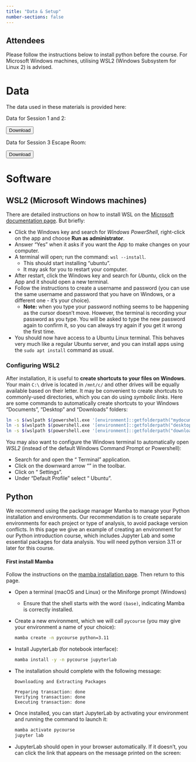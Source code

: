 ```yaml
---
title: "Data & Setup"
number-sections: false
---
```


<!-- 
Note for Training Developers:
We provide instructions for commonly-used software as commented sections below.
Uncomment the sections relevant for your materials, and add additional instructions where needed (e.g. specific packages used).
Note that we use tabsets to provide instructions for all three major operating systems.
-->

::: {.callout-tip level=2}
## Attendees
Please follow the instructions below to install python before the course. For Microsoft Windows machines, utilising WSL2 (Windows Subsystem for Linux 2) is advised.
:::



# Data

The data used in these materials is provided here:

<!--
```(is R script)
#| echo: false
download_link(
  link = "https://raw.githubusercontent.com/KaviHShah/Intro-to-Python/refs/heads/main/course_files/data.zip",
  button_label = "Download ZIP file",
  button_type = "primary",
  has_icon = TRUE,
  icon = "fa fa-save",
  self_contained = FALSE
)
```
-->

<!-- Note for Training Developers: add the link to 'href' -->

Data for Session 1 and 2:

<a href="https://raw.githubusercontent.com/KaviHShah/Intro-to-Python/refs/heads/main/course_files/data.zip">
  <button class="btn"><i class="fa fa-download"></i> Download</button>
</a>

Data for Session 3 Escape Room:

<a href="https://raw.githubusercontent.com/KaviHShah/Intro-to-Python/refs/heads/main/course_files/encrypted_data_escape_room.zip">
  <button class="btn"><i class="fa fa-download"></i> Download</button>
</a>



# Software

<!--

### Quarto

To develop and render the course materials website, you will need to install _Quarto_:

- Download and install [Quarto](https://quarto.org/docs/get-started/) (available for all major OS). 
- If you are developing materials using executable `.qmd` documents, it is recommended that you also install the extensions for your favourite IDE (e.g. RStudio, VS Code).
- If you are developing materials using **JupyterLab** or **Jupyter Notebooks**, please install [Jupytext](https://jupytext.readthedocs.io/en/latest/install.html).
  - Use the [paired notebook](https://jupytext.readthedocs.io/en/latest/paired-notebooks.html) feature to have synchronised `.ipynb`/`.qmd` files. Only `.qmd` files should be pushed to the repository (`.ipynb` files have been added to `.gitignore`).


### R and RStudio

::: {.tabset group="os"}

#### Windows

Download and install all these using default options:

- [R](https://cran.r-project.org/bin/windows/base/release.html)
- [RTools](https://cran.r-project.org/bin/windows/Rtools/)
- [RStudio](https://www.rstudio.com/products/rstudio/download/#download)

#### Mac OS

Download and install all these using default options:

- [R](https://cran.r-project.org/bin/macosx/)
- [RStudio](https://www.rstudio.com/products/rstudio/download/#download)

#### Linux

- Go to the [R installation](https://cran.r-project.org/bin/linux/) folder and look at the instructions for your distribution.
- Download the [RStudio](https://www.rstudio.com/products/rstudio/download/#download) installer for your distribution and install it using your package manager.

:::
-->

<!--

### Conda

Open a terminal and run:

```bash
wget -q -O - https://repo.anaconda.com/miniconda/Miniconda3-latest-Linux-x86_64.sh
bash Miniconda3-latest-Linux-x86_64.sh -b
rm Miniconda3-latest-Linux-x86_64.sh
conda init
conda config --add channels defaults; conda config --add channels bioconda; conda config --add channels conda-forge; conda config --set channel_priority strict
conda install -y mamba
```

Note: Windows users can use WSL2 (see @wsl).
-->

<!--
### Singularity

::: {.panel-tabset group="os"}

#### Windows

You can use _Singularity_ from the _Windows Subsystem for Linux_ (see @wsl).  
Once you setup WSL, you can follow the instructions for Linux.

#### Mac OS

Singularity is [not available for Mac OS](https://docs.sylabs.io/guides/3.0/user-guide/installation.html#install-on-windows-or-mac).

#### Linux

These instructions are for _Ubuntu_ or _Debian_-based distributions[^1].

[^1]: See the [Singularity documentation page](https://docs.sylabs.io/guides/3.0/user-guide/installation.html#install-on-linux) for other distributions.

```bash
sudo apt update && sudo apt upgrade && sudo apt install runc
CODENAME=$(lsb_release -c | sed 's/Codename:\t//')
wget -O singularity.deb https://github.com/sylabs/singularity/releases/download/v3.10.2/singularity-ce_3.10.2-${CODENAME}_amd64.deb
sudo dpkg -i singularity.deb
rm singularity.deb
```

:::
-->


<!-- 
### Visual Studio Code

::: {.panel-tabset group="os"}

#### Windows

- Go to the [Visual Studio Code download page](https://code.visualstudio.com/Download) and download the installer for your operating system. 
  Double-click the downloaded file to install the software, accepting all the default options. 
- After completing the installation, go to your Windows Menu, search for "Visual Studio Code" and launch the application. 
- Go to "_File > Preferences > Settings_", then select "_Text Editor > Files_" on the drop-down menu on the left. Scroll down to the section named "_EOL_" and choose "_\\n_" (this will ensure that the files you edit on Windows are compatible with the Linux operating system).

#### Mac OS

- Go to the [Visual Studio Code download page](https://code.visualstudio.com/Download) and download the installer for Mac.
- Go to the Downloads folder and double-click the file you just downloaded to extract the application. Drag-and-drop the "Visual Studio Code" file to your "Applications" folder. 
- You can now open the installed application to check that it was installed successfully (the first time you launch the application you will get a warning that this is an application downloaded from the internet - you can go ahead and click "Open").

#### Linux (Ubuntu)

- Go to the [Visual Studio Code download page](https://code.visualstudio.com/Download) and download the installer for your Linux distribution. Install the package using your system's installer.

:::
 -->


## WSL2 (Microsoft Windows machines)

There are detailed instructions on how to install WSL on the [Microsoft documentation page](https://learn.microsoft.com/en-us/windows/wsl/install). 
But briefly:

- Click the Windows key and search for  _Windows PowerShell_, right-click on the app and choose **Run as administrator**. 
- Answer "Yes" when it asks if you want the App to make changes on your computer. 
- A terminal will open; run the command: `wsl --install`. 
  - This should start installing "ubuntu". 
  - It may ask for you to restart your computer. 
- After restart, click the Windows key and search for _Ubuntu_, click on the App and it should open a new terminal. 
- Follow the instructions to create a username and password (you can use the same username and password that you have on Windows, or a different one - it's your choice). 
  - **Note:** when you type your password nothing seems to be happening as the cursor doesn't move. However, the terminal is recording your password as you type. You will be asked to type the new password again to confirm it, so you can always try again if you get it wrong the first time.
- You should now have access to a Ubuntu Linux terminal. 
  This behaves very much like a regular Ubuntu server, and you can install apps using the `sudo apt install` command as usual. 


### Configuring WSL2

After installation, it is useful to **create shortcuts to your files on Windows**. 
Your main `C:\` drive is located in `/mnt/c/` and other drives will be equally available based on their letter. 
It may be convenient to create shortcuts to commonly-used directories, which you can do using _symbolic links_. 
Here are some commands to automatically create shortcuts to your Windows "Documents",  "Desktop" and "Downloads" folders:

```bash
ln -s $(wslpath $(powershell.exe '[environment]::getfolderpath("mydocuments")')) ~/Documents
ln -s $(wslpath $(powershell.exe '[environment]::getfolderpath("desktop")')) ~/Desktop
ln -s $(wslpath $(powershell.exe '[environment]::getfolderpath("downloads")')) ~/Downloads
```

You may also want to configure the Windows terminal to automatically open _WSL2_ (instead of the default Windows Command Prompt or Powershell):

- Search for and open the "<i class="fa-solid fa-terminal"></i> Terminal" application.
- Click on the downward arrow "<i class="fa-solid fa-chevron-down"></i>" in the toolbar.
- Click on "<i class="fa-solid fa-gear"></i> Settings".
- Under "Default Profile" select "<i class="fa-brands fa-linux"></i> Ubuntu". 


## Python

We recommend using the package manager Mamba to manage your Python installation and environments. 
Our recommendation is to create separate environments for each project or type of analysis, to avoid package version conflicts. 
In this page we give an example of creating an environment for our Python introduction course, which includes Jupyter Lab and some essential packages for data analysis. You will need python version 3.11 or later for this course. 

:::{.callout-important}
#### First install Mamba

Follow the instructions on the [mamba installation page](https://cambiotraining.github.io/software-installation/materials/mamba.html). 
Then return to this page.
:::

* Open a terminal (macOS and Linux) or the Miniforge prompt (Windows)
  * Ensure that the shell starts with the word `(base)`, indicating Mamba is correctly installed.
* Create a new environment, which we will call `pycourse` (you may give your environment a name of your choice):

    ```bash
    mamba create -n pycourse python=3.11
    ```

* Install JupyterLab (for notebook interface):

    ```bash
    mamba install -y -n pycourse jupyterlab
    ```

* The installation should complete with the following message: 

    ```
    Downloading and Extracting Packages

    Preparing transaction: done
    Verifying transaction: done
    Executing transaction: done
    ```

* Once installed, you can start JupyterLab by activating your environment and running the command to launch it:

    ```bash
    mamba activate pycourse
    jupyter lab
    ```

* JupyterLab should open in your browser automatically. If it doesn't, you can click the link that appears on the message printed on the screen:
